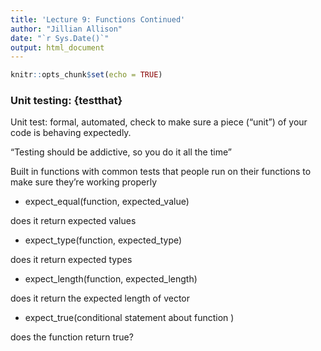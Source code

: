 ```yaml
---
title: 'Lecture 9: Functions Continued'
author: "Jillian Allison"
date: "`r Sys.Date()`"
output: html_document
---
```


```r
knitr::opts_chunk$set(echo = TRUE)
```

### Unit testing: {testthat}
Unit test: formal, automated, check to make sure a piece ("unit") of your code is behaving expectedly. 

"Testing should be addictive, so you do it all the time"

Built in functions with common tests that people run on their functions to make sure they're working properly

* expect_equal(function, expected_value)

does it return expected values

* expect_type(function, expected_type) 

does it return expected types

* expect_length(function, expected_length)

does it return the expected length of vector

* expect_true(conditional statement about function ) 

does the function return true? 


